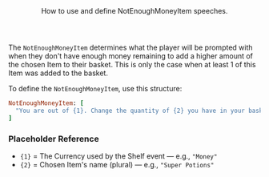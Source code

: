 <Header title="NotEnoughMoneyItem">
  How to use and define NotEnoughMoneyItem speeches.
</Header>

The `NotEnoughMoneyItem` determines what the player will be prompted with when they don't have enough money remaining to add a higher amount of the chosen Item to their basket. This is only the case when at least 1 of this Item was added to the basket.

<SHSpeeches speech="NotEnoughMoneyItem"/>

To define the `NotEnoughMoneyItem`, use this structure:

```ruby
NotEnoughMoneyItem: [
  "You are out of {1}. Change the quantity of {2} you have in your basket?"
]
```
### Placeholder Reference
- `{1}` = The Currency used by the Shelf event — e.g., `"Money"`
- `{2}` = Chosen Item's name (plural) — e.g., `"Super Potions"`

<ImageWithCaption src="/images/documentation/poke-market/ShelfNotEnoughMoneyItem.png" caption="NotEnoughMoneyItem"/>